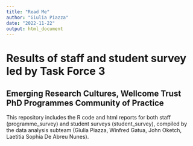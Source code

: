 ```yaml
---
title: "Read Me"
author: "Giulia Piazza"
date: "2022-11-22"
output: html_document
---
```



# Results of staff and student survey led by Task Force 3

## Emerging Research Cultures, Wellcome Trust PhD Programmes Community of Practice

This repository includes the R code and html reports for both staff (programme_survey) and student surveys (student_survey), compiled by the data analysis subteam (Giulia Piazza, Winfred Gatua, John Oketch, Laetitia Sophia De Abreu Nunes).